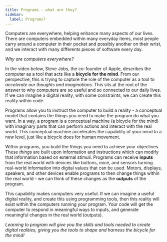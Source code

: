 ```yaml
---
title: Programs - what are they?
sidebar:
  label: Programs?
---
```


Computers are everywhere, helping enhance many aspects of our lives. There are computers embedded within many everyday items, most people carry around a computer in their pocket and possibly another on their wrist, and we interact with many differents pieces of software every day.

*Why are computers everywhere?*

In the video below, Steve Jobs, the co-founder of Apple, describes the computer as a tool that acts like a **bicycle for the mind**. From our perspective, this is trying to capture the role of the computer as a tool to *accelerate our thoughts and imaginations*. This sits at the root of the answer to why computers are so useful and so connected to our daily lives. If we can imagine a digital reality, with some constraints, we can create this reality within code.

<div class="not-content">
  <YouTube id="ob_GX50Za6c" params="fs=1&start=25&modestbranding=1&rel=0&autoplay=1"/>
</div>

Programs allow you to instruct the computer to build a reality - a conceptual model that contains the things you need to make the program do what you want. In a way, a program is a conceptual machine (a bicycle for the mind) with imaginary parts that can perform actions and interact with the real world. This conceptual machine accelerates the capability of your mind to a new level, just like a bicycle does for human movement.

Within programs, you build the *things* you need to achieve your objectives. These *things* are built upon information and instructions which can modify that information based on external stimuli. Programs can receive **inputs** from the real world with devices like buttons, mice, and sensors turning real-world information into digital values that can be used. Motors, displays, speakers, and other devices enable programs to then change things within the real world - we can think of these changes as the **outputs** of the program.

This capability makes computers very useful. If we can imagine a useful digital reality, and create this using programming tools, then this reality will exist within the computers running your program. Your code will get the computer to respond in meaningful ways to inputs, and generate meaningful changes in the real world (outputs).

*Learning to program will give you the skills and tools needed to create digital realities, giving you the tools to shape and harness the bicycle for the mind!*